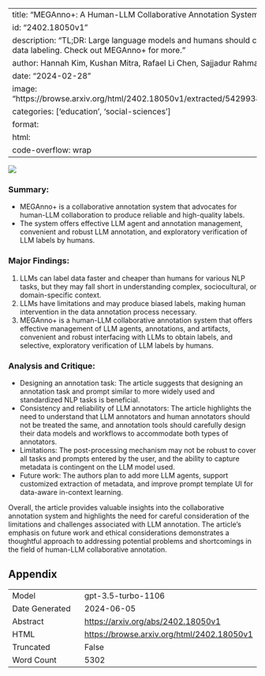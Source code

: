 
---
title: "MEGAnno+: A Human-LLM Collaborative Annotation System"
id: "2402.18050v1"
description: "TL;DR: Large language models and humans should collaborate for reliable data labeling. Check out MEGAnno+ for more."
author: Hannah Kim, Kushan Mitra, Rafael Li Chen, Sajjadur Rahman, Dan Zhang
date: "2024-02-28"
image: "https://browse.arxiv.org/html/2402.18050v1/extracted/5429938/fig/architecture.png"
categories: ['education', 'social-sciences']
format:
  html:
    code-overflow: wrap
---

![](https://browse.arxiv.org/html/2402.18050v1/extracted/5429938/fig/architecture.png)

### **Summary:**
- MEGAnno+ is a collaborative annotation system that advocates for human-LLM collaboration to produce reliable and high-quality labels.
- The system offers effective LLM agent and annotation management, convenient and robust LLM annotation, and exploratory verification of LLM labels by humans.

### **Major Findings:**
1. LLMs can label data faster and cheaper than humans for various NLP tasks, but they may fall short in understanding complex, sociocultural, or domain-specific context.
2. LLMs have limitations and may produce biased labels, making human intervention in the data annotation process necessary.
3. MEGAnno+ is a human-LLM collaborative annotation system that offers effective management of LLM agents, annotations, and artifacts, convenient and robust interfacing with LLMs to obtain labels, and selective, exploratory verification of LLM labels by humans.

### **Analysis and Critique:**
- Designing an annotation task: The article suggests that designing an annotation task and prompt similar to more widely used and standardized NLP tasks is beneficial.
- Consistency and reliability of LLM annotators: The article highlights the need to understand that LLM annotators and human annotators should not be treated the same, and annotation tools should carefully design their data models and workflows to accommodate both types of annotators.
- Limitations: The post-processing mechanism may not be robust to cover all tasks and prompts entered by the user, and the ability to capture metadata is contingent on the LLM model used.
- Future work: The authors plan to add more LLM agents, support customized extraction of metadata, and improve prompt template UI for data-aware in-context learning.

Overall, the article provides valuable insights into the collaborative annotation system and highlights the need for careful consideration of the limitations and challenges associated with LLM annotation. The article's emphasis on future work and ethical considerations demonstrates a thoughtful approach to addressing potential problems and shortcomings in the field of human-LLM collaborative annotation.

## Appendix

|          |          |
|----------|----------|
| Model     | gpt-3.5-turbo-1106       |
| Date Generated     | 2024-06-05       |
| Abstract | [https://arxiv.org/abs/2402.18050v1](https://arxiv.org/abs/2402.18050v1)        |
| HTML     | [https://browse.arxiv.org/html/2402.18050v1](https://browse.arxiv.org/html/2402.18050v1)       |
| Truncated       | False       |
| Word Count       | 5302       |